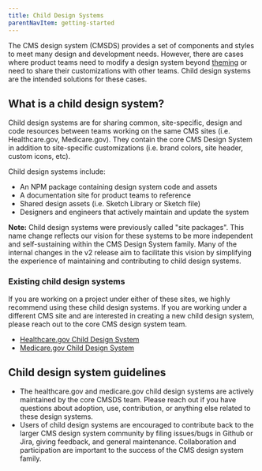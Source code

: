 ```yaml
---
title: Child Design Systems
parentNavItem: getting-started
---
```


The CMS design system (CMSDS) provides a set of components and styles to meet many design and development needs. However, there are cases where product teams need to modify a design system beyond [theming](https://design.cms.gov/startup/theming/) or need to share their customizations with other teams. Child design systems are the intended solutions for these cases.

## What is a child design system?

Child design systems are for sharing common, site-specific, design and code resources between teams working on the same CMS sites (i.e. Healthcare.gov, Medicare.gov). They contain the core CMS Design System in addition to site-specific customizations (i.e. brand colors, site header, custom icons, etc).

Child design systems include:

- An NPM package containing design system code and assets
- A documentation site for product teams to reference
- Shared design assets (i.e. Sketch Library or Sketch file)
- Designers and engineers that actively maintain and update the system

**Note:** Child design systems were previously called "site packages". This name change reflects our vision for these systems to be more independent and self-sustaining within the CMS Design System family. Many of the internal changes in the v2 release aim to facilitate this vision by simplifying the experience of maintaining and contributing to child design systems.

### Existing child design systems

If you are working on a project under either of these sites, we highly recommend using these child design systems. If you are working under a different CMS site and are interested in creating a new child design system, please reach out to the core CMS design system team.

- [Healthcare.gov Child Design System](https://github.com/CMSgov/design-system/tree/master/packages/ds-healthcare-gov)
- [Medicare.gov Child Design System](https://github.com/CMSgov/design-system/tree/master/packages/ds-medicare-gov)

## Child design system guidelines

- The healthcare.gov and medicare.gov child design systems are actively maintained by the core CMSDS team. Please reach out if you have questions about adoption, use, contribution, or anything else related to these design systems.
- Users of child design systems are encouraged to contribute back to the larger CMS design system community by filing issues/bugs in Github or Jira, giving feedback, and general maintenance. Collaboration and participation are important to the success of the CMS design system family.
